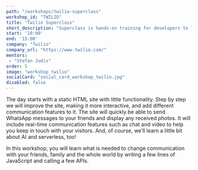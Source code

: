 ```yaml
---
path: "/workshops/twilio-superclass"
workshop_id: "TWILIO"
title: "Twilio Superclass"
short_description: "Superclass is hands-on training for developers to learn how to use all things communication using Twilio. Our engineers will guide you through the process of implementing messaging via WhatsApp and email. We will implement real-time features like chat and video, and glue all these things together in a single website using serverless functions."
start: '10:00'
end: '15:00'
company: "Twilio"
company_url: "https://www.twilio.com/"
mentors:
 - "Stefan Judis"
order: 5
image: "workshop_twilio"
socialCard: "social_card_workshop_twilio.jpg"
disabled: false
---
```


The day starts with a static HTML site with little functionality. Step by step we will improve the site, making it more interactive, and add different communication features to it. The site will quickly be able to send WhatsApp messages to your friends and display any received photos. It will include real-time communication features such as chat and video to help you keep in touch with your visitors. And, of course, we’ll learn a little bit about AI and serverless, too!

In this workshop, you will learn what is needed to change communication with your friends, family and the whole world by writing a few lines of JavaScript and calling a few APIs.
